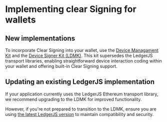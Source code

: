 # Implementing clear Signing for wallets

## New implementations

To incorporate Clear Signing into your wallet, use the [Device Managament Kit](../device-interaction/getting-started) and the [Device Signer Kit (LDMK)](../device-interaction/integration/how_to/how_to_use_a_signer). 
This kit supersedes the LedgerJS transport libraries, enabling straightforward device interaction coding within your wallet and offering built-in Clear Signing support.

## Updating an existing LedgerJS implementation

If your application currently uses the LedgerJS Ethereum transport library, we recommend upgrading to the LDMK for improved functionality. 

However, if you're not prepared to transition to the LDMK, ensure you are using [the latest LedgerJS version](https://github.com/LedgerHQ/ledger-live/tree/b2163a6eaafd46390d4a14bad8e62fcc10454c05/libs/ledgerjs/packages/hw-app-eth) to maintain compatibility and security.